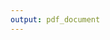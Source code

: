 ```yaml
---
output: pdf_document
---
```


\begin{centering}

\vspace{5cm}


    {\Large Humboldt-Universit\"at zu Berlin \\
    School of Business and Economics \\
    Institute for Statistics and Econometrics\\} 
    
    \vspace{4cm}

{\huge{\bf On Pure Exploration, Thresholding Bandits, \\
and Kullback-Leibler Divergence\\}} 

\vspace{2cm}


{\large Master's Thesis submitted\\\vspace{0.5cm}
    to}
    \\\vspace{0.5cm}
    {\large{\bf Prof. Dr. Marius Kloft \\}}
    {\large{\bf Prof. Alexandra Carpentier, PhD \\}}
    \vspace{0.5cm}


    {\large by \\\vspace{0.5cm}
    {\bf Tim Radtke\\}
    (572481)\\
    born on 11.01.1992 in Viersen \\\vspace{1cm}}
    


    {\large in partial fulfillment of the requirements \\
    for the degree of \\
    {\bf Master of Science (M. Sc.)\\} \vspace{3cm}
    Berlin, September 18, 2017\\}

\end{centering}
